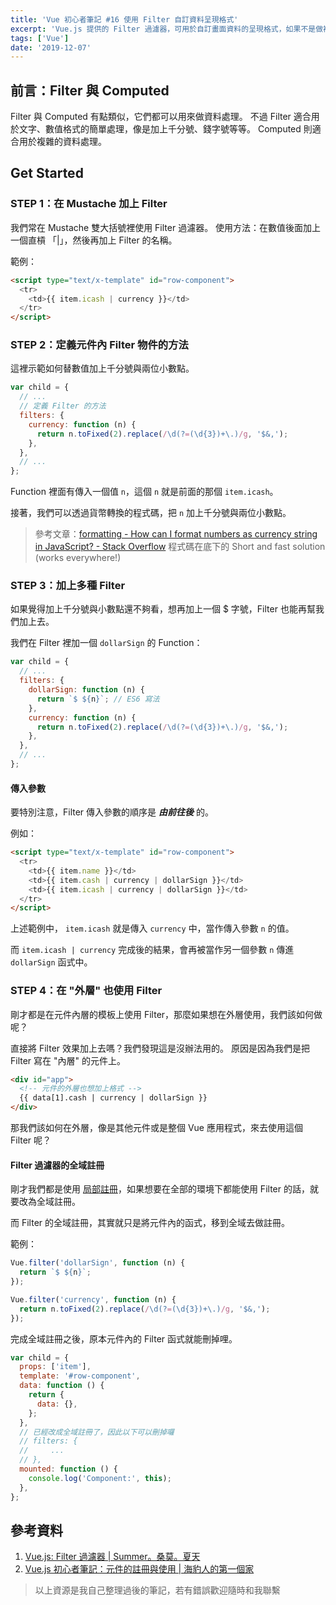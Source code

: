 ```yaml
---
title: 'Vue 初心者筆記 #16 使用 Filter 自訂資料呈現格式'
excerpt: 'Vue.js 提供的 Filter 過濾器，可用於自訂畫面資料的呈現格式，如果不是做複雜的資料處理，只是做簡單調整的話，就很適合使用 Filter。'
tags: ['Vue']
date: '2019-12-07'
---
```


## 前言：Filter 與 Computed

Filter 與 Computed 有點類似，它們都可以用來做資料處理。
不過 Filter 適合用於文字、數值格式的簡單處理，像是加上千分號、錢字號等等。
Computed 則適合用於複雜的資料處理。

## Get Started

### STEP 1：在 Mustache 加上 Filter

我們常在 Mustache 雙大括號裡使用 Filter 過濾器。
使用方法：在數值後面加上一個直槓 「|」，然後再加上 Filter 的名稱。

範例：

```html
<script type="text/x-template" id="row-component">
  <tr>
    <td>{{ item.icash | currency }}</td>
  </tr>
</script>
```

### STEP 2：定義元件內 Filter 物件的方法

這裡示範如何替數值加上千分號與兩位小數點。

```javascript
var child = {
  // ...
  // 定義 Filter 的方法
  filters: {
    currency: function (n) {
      return n.toFixed(2).replace(/\d(?=(\d{3})+\.)/g, '$&,');
    },
  },
  // ...
};
```

Function 裡面有傳入一個值 `n`，這個 `n` 就是前面的那個 `item.icash`。

接著，我們可以透過貨幣轉換的程式碼，把 `n` 加上千分號與兩位小數點。

> 參考文章：[formatting - How can I format numbers as currency string in JavaScript? - Stack Overflow](https://stackoverflow.com/questions/149055/how-can-i-format-numbers-as-currency-string-in-javascript)
> 程式碼在底下的 Short and fast solution (works everywhere!)

### STEP 3：加上多種 Filter

如果覺得加上千分號與小數點還不夠看，想再加上一個 \$ 字號，Filter 也能再幫我們加上去。

我們在 Filter 裡加一個 `dollarSign` 的 Function：

```javascript
var child = {
  // ...
  filters: {
    dollarSign: function (n) {
      return `$ ${n}`; // ES6 寫法
    },
    currency: function (n) {
      return n.toFixed(2).replace(/\d(?=(\d{3})+\.)/g, '$&,');
    },
  },
  // ...
};
```

#### 傳入參數

要特別注意，Filter 傳入參數的順序是 **_由前往後_** 的。

例如：

```html
<script type="text/x-template" id="row-component">
  <tr>
    <td>{{ item.name }}</td>
    <td>{{ item.cash | currency | dollarSign }}</td>
    <td>{{ item.icash | currency | dollarSign }}</td>
  </tr>
</script>
```

上述範例中， `item.icash` 就是傳入 `currency` 中，當作傳入參數 `n` 的值。

而 `item.icash | currency` 完成後的結果，會再被當作另一個參數 `n` 傳進 `dollarSign` 函式中。

### STEP 4：在 "外層" 也使用 Filter

剛才都是在元件內層的模板上使用 Filter，那麼如果想在外層使用，我們該如何做呢？

直接將 Filter 效果加上去嗎？我們發現這是沒辦法用的。
原因是因為我們是把 Filter 寫在 "內層" 的元件上。

```html
<div id="app">
  <!-- 元件的外層也想加上格式 -->
  {{ data[1].cash | currency | dollarSign }}
</div>
```

那我們該如何在外層，像是其他元件或是整個 Vue 應用程式，來去使用這個 Filter 呢？

#### Filter 過濾器的全域註冊

剛才我們都是使用 [局部註冊](https://tinyurl.com/vrhew2r)，如果想要在全部的環境下都能使用 Filter 的話，就要改為全域註冊。

而 Filter 的全域註冊，其實就只是將元件內的函式，移到全域去做註冊。

範例：

```javascript
Vue.filter('dollarSign', function (n) {
  return `$ ${n}`;
});

Vue.filter('currency', function (n) {
  return n.toFixed(2).replace(/\d(?=(\d{3})+\.)/g, '$&,');
});
```

完成全域註冊之後，原本元件內的 Filter 函式就能刪掉哩。

```javascript
var child = {
  props: ['item'],
  template: '#row-component',
  data: function () {
    return {
      data: {},
    };
  },
  // 已經改成全域註冊了，因此以下可以刪掉囉
  // filters: {
  //     ...
  // },
  mounted: function () {
    console.log('Component:', this);
  },
};
```

## 參考資料

1. [Vue.js: Filter 過濾器 | Summer。桑莫。夏天](https://tinyurl.com/rac48j6)
2. [Vue.js 初心者筆記：元件的註冊與使用 | 海豹人的第一個家](https://sealman234.github.io/vue/20191110/3664091819/)

> 以上資源是我自己整理過後的筆記，若有錯誤歡迎隨時和我聯繫
